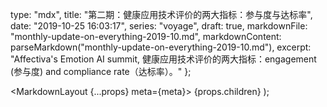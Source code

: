 
  type: "mdx",
  title: "第二期：健康应用技术评价的两大指标：参与度与达标率",
  date: "2019-10-25 16:03:17",
  series: "voyage",
  draft: true,
  markdownFile: "monthly-update-on-everything-2019-10.md",
  markdownContent: parseMarkdown("monthly-update-on-everything-2019-10.md"),
  excerpt: "Affectiva's Emotion AI summit, 健康应用技术评价的两大指标：engagement (参与度) and compliance rate（达标率）。"
};


  <MarkdownLayout {...props} meta={meta}>
    {props.children}
  </MarkdownLayout>
);


